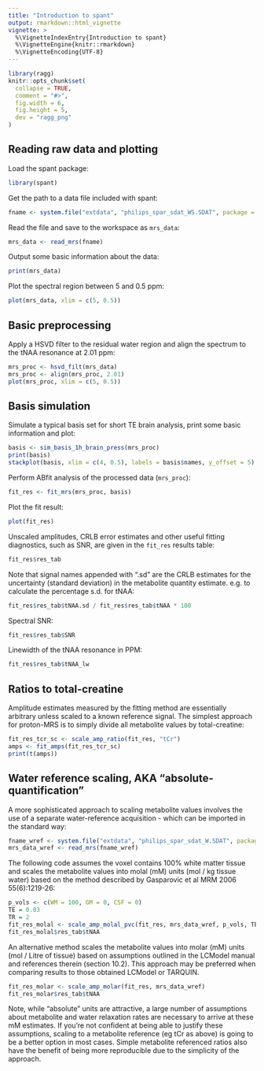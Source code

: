 ---
title: "Introduction to spant"
output: rmarkdown::html_vignette
vignette: >
  %\VignetteIndexEntry{Introduction to spant}
  %\VignetteEngine{knitr::rmarkdown}
  %\VignetteEncoding{UTF-8}
---

```{r, include = FALSE}
library(ragg)
knitr::opts_chunk$set(
  collapse = TRUE,
  comment = "#>",
  fig.width = 6,
  fig.height = 5,
  dev = "ragg_png"
)
```

## Reading raw data and plotting
Load the spant package:
```{r, message = FALSE}
library(spant)
```

Get the path to a data file included with spant:
```{r}
fname <- system.file("extdata", "philips_spar_sdat_WS.SDAT", package = "spant")
```

Read the file and save to the workspace as ``mrs_data``:
```{r}
mrs_data <- read_mrs(fname)
```

Output some basic information about the data:
```{r}
print(mrs_data)
```

Plot the spectral region between 5 and 0.5 ppm:
```{r}
plot(mrs_data, xlim = c(5, 0.5))
```

## Basic preprocessing
Apply a HSVD filter to the residual water region and align the spectrum to the tNAA resonance at 2.01 ppm:
```{r}
mrs_proc <- hsvd_filt(mrs_data)
mrs_proc <- align(mrs_proc, 2.01)
plot(mrs_proc, xlim = c(5, 0.5))
```

## Basis simulation
Simulate a typical basis set for short TE brain analysis, print some basic information and plot:
```{r, fig.height=9}
basis <- sim_basis_1h_brain_press(mrs_proc)
print(basis)
stackplot(basis, xlim = c(4, 0.5), labels = basis$names, y_offset = 5)
```

Perform ABfit analysis of the processed data (``mrs_proc``):
```{r, results = "hide"}
fit_res <- fit_mrs(mrs_proc, basis)
```

Plot the fit result: 
```{r}
plot(fit_res)
```

Unscaled amplitudes, CRLB error estimates and other useful fitting diagnostics, such as SNR, are given in the ``fit_res`` results table:

```{r}
fit_res$res_tab
```

Note that signal names appended with ".sd" are the CRLB estimates for the uncertainty (standard deviation) in the metabolite quantity estimate. e.g. to calculate the percentage s.d. for tNAA:

```{r}
fit_res$res_tab$tNAA.sd / fit_res$res_tab$tNAA * 100
```

Spectral SNR:
```{r}
fit_res$res_tab$SNR
```

Linewidth of the tNAA resonance in PPM:
```{r}
fit_res$res_tab$tNAA_lw
```

## Ratios to total-creatine

Amplitude estimates measured by the fitting method are essentially arbitrary unless scaled to a known reference signal. The simplest approach for proton-MRS is to simply divide all metabolite values by total-creatine:

```{r}
fit_res_tcr_sc <- scale_amp_ratio(fit_res, "tCr")
amps <- fit_amps(fit_res_tcr_sc)
print(t(amps))
```

## Water reference scaling, AKA "absolute-quantification"

A more sophisticated approach to scaling metabolite values involves the use of a separate water-reference acquisition - which can be imported in the standard way:

```{r}
fname_wref <- system.file("extdata", "philips_spar_sdat_W.SDAT", package = "spant")
mrs_data_wref <- read_mrs(fname_wref)
```

The following code assumes the voxel contains 100% white matter tissue and scales the metabolite values into molal (mM) units (mol / kg tissue water) based on the method described by Gasparovic et al MRM 2006 55(6):1219-26:

```{r}
p_vols <- c(WM = 100, GM = 0, CSF = 0)
TE = 0.03
TR = 2
fit_res_molal <- scale_amp_molal_pvc(fit_res, mrs_data_wref, p_vols, TE, TR)
fit_res_molal$res_tab$tNAA
```

An alternative method scales the metabolite values into molar (mM) units (mol / Litre of tissue) based on assumptions outlined in the LCModel manual and references therein (section 10.2). This approach may be preferred when comparing results to those obtained LCModel or TARQUIN.

```{r}
fit_res_molar <- scale_amp_molar(fit_res, mrs_data_wref)
fit_res_molar$res_tab$tNAA
```

Note, while "absolute" units are attractive, a large number of assumptions about metabolite and water relaxation rates are necessary to arrive at these mM estimates. If you're not confident at being able to justify these assumptions, scaling to a metabolite reference (eg tCr as above) is going to be a better option in most cases. Simple metabolite referenced ratios also have the benefit of being more reproducible due to the simplicity of the approach.